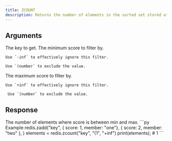 ```yaml
---
title: ZCOUNT
description: Returns the number of elements in the sorted set stored at key filterd by score.
---
```



## Arguments 

<ParamField body="key" type="str" required>
  The key to get.
</ParamField>

<ParamField body="min" type="int | str" required>
    The minimum score to filter by.

    Use `-inf` to effectively ignore this filter.

    Use `(number` to exclude the value.
</ParamField>


<ParamField body="max" type="int | str" required>
    The maximum score to filter by.

    Use `+inf` to effectively ignore this filter.

     Use `(number` to exclude the value.
</ParamField>

## Response

<ResponseField type="int" required>
    The number of elements where score is between min and max.
</ResponseField>



<RequestExample>
```py Example
redis.zadd("key", 
    { score: 1, member: "one"}, 
    { score: 2, member: "two" },
)
elements = redis.zcount("key", "(1", "+inf")
print(elements); # 1
```
</RequestExample>
